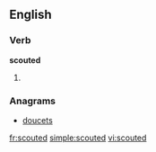 ==English==

===Verb===
'''scouted'''

# {{past of|[[scout]]}}

===Anagrams===
* [[doucets#English|doucets]]

[[fr:scouted]]
[[simple:scouted]]
[[vi:scouted]]